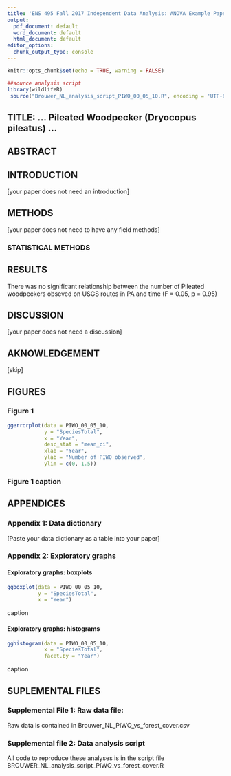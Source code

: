 ```yaml
---
title: 'ENS 495 Fall 2017 Independent Data Analysis: ANOVA Example Paper'
output:
  pdf_document: default
  word_document: default
  html_document: default
editor_options:
  chunk_output_type: console
---
```


```r
knitr::opts_chunk$set(echo = TRUE, warning = FALSE)
```


```r
##source analysis script
library(wildlifeR)
 source("Brouwer_NL_analysis_script_PIWO_00_05_10.R", encoding = 'UTF-8')
```

## TITLE: ... Pileated Woodpecker (Dryocopus pileatus) ...

## ABSTRACT



## INTRODUCTION
[your paper does not need an introduction]

## METHODS

[your paper does not need to have any field methods]

### STATISTICAL METHODS 














## RESULTS


There was no significant relationship between the number of Pileated woodpeckers obseved on USGS routes in PA and time (F = 0.05, p = 0.95)














## DISCUSSION
[your paper does not need a discussion]

## AKNOWLEDGEMENT
[skip]


## FIGURES

### Figure 1
```r
ggerrorplot(data = PIWO_00_05_10,
            y = "SpeciesTotal",
            x = "Year",
            desc_stat = "mean_ci",
            xlab = "Year",
            ylab = "Number of PIWO observed",
            ylim = c(0, 1.5))

```


### Figure 1 caption
















## APPENDICES

### Appendix 1: Data dictionary
[Paste your data dictionary as a table into your paper]

### Appendix 2: Exploratory graphs

#### Exploratory graphs: boxplots

```r
ggboxplot(data = PIWO_00_05_10,
          y = "SpeciesTotal",
          x = "Year")

```

caption














#### Exploratory graphs: histograms
```r
gghistogram(data = PIWO_00_05_10,
            x = "SpeciesTotal",
            facet.by = "Year")
```

caption











## SUPLEMENTAL FILES

### Supplemental File 1: Raw data file: 
Raw data is contained in Brouwer_NL_PIWO_vs_forest_cover.csv


### Supplemental file 2: Data analysis script
All code to reproduce these analyses is in the script file BROUWER_NL_analysis_script_PIWO_vs_forest_cover.R

